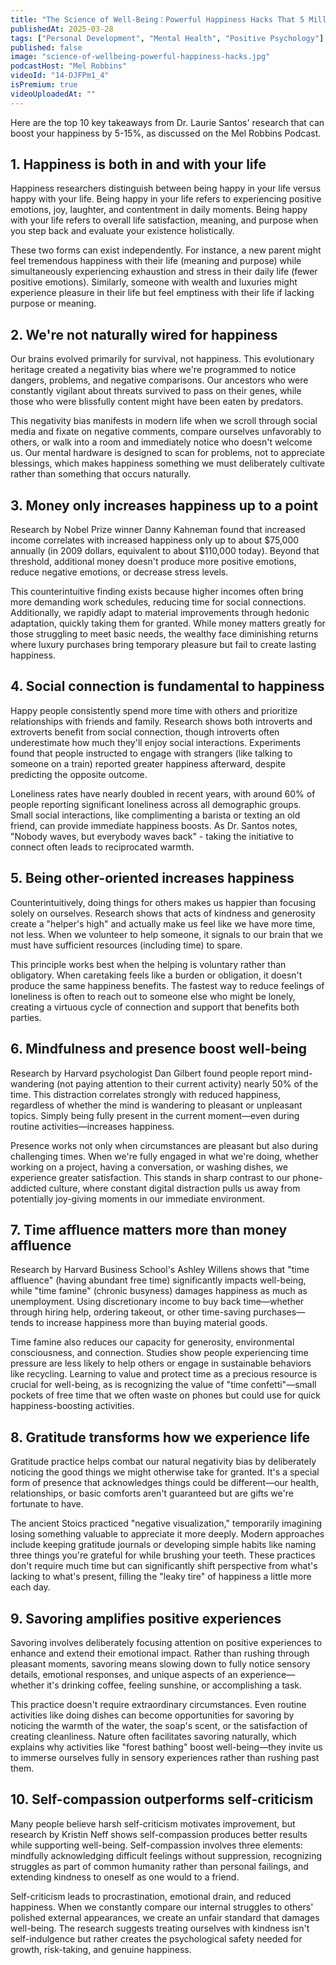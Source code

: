 ```yaml
---
title: "The Science of Well-Being：Powerful Happiness Hacks That 5 Million People Are Using"
publishedAt: 2025-03-28
tags: ["Personal Development", "Mental Health", "Positive Psychology"]
published: false
image: "science-of-wellbeing-powerful-happiness-hacks.jpg"
podcastHost: "Mel Robbins"
videoId: "14-DJFPm1_4"
isPremium: true
videoUploadedAt: ""
---
```



<PodcastSummaryPageLayout frontmatter={frontmatter}>

Here are the top 10 key takeaways from Dr. Laurie Santos' research that can boost your happiness by 5-15%, as discussed on the Mel Robbins Podcast.

## 1. Happiness is both in and with your life

Happiness researchers distinguish between being happy in your life versus happy with your life. Being happy in your life refers to experiencing positive emotions, joy, laughter, and contentment in daily moments. Being happy with your life refers to overall life satisfaction, meaning, and purpose when you step back and evaluate your existence holistically.

These two forms can exist independently. For instance, a new parent might feel tremendous happiness with their life (meaning and purpose) while simultaneously experiencing exhaustion and stress in their daily life (fewer positive emotions). Similarly, someone with wealth and luxuries might experience pleasure in their life but feel emptiness with their life if lacking purpose or meaning.

## 2. We're not naturally wired for happiness

Our brains evolved primarily for survival, not happiness. This evolutionary heritage created a negativity bias where we're programmed to notice dangers, problems, and negative comparisons. Our ancestors who were constantly vigilant about threats survived to pass on their genes, while those who were blissfully content might have been eaten by predators.

This negativity bias manifests in modern life when we scroll through social media and fixate on negative comments, compare ourselves unfavorably to others, or walk into a room and immediately notice who doesn't welcome us. Our mental hardware is designed to scan for problems, not to appreciate blessings, which makes happiness something we must deliberately cultivate rather than something that occurs naturally.

## 3. Money only increases happiness up to a point

Research by Nobel Prize winner Danny Kahneman found that increased income correlates with increased happiness only up to about $75,000 annually (in 2009 dollars, equivalent to about $110,000 today). Beyond that threshold, additional money doesn't produce more positive emotions, reduce negative emotions, or decrease stress levels.

This counterintuitive finding exists because higher incomes often bring more demanding work schedules, reducing time for social connections. Additionally, we rapidly adapt to material improvements through hedonic adaptation, quickly taking them for granted. While money matters greatly for those struggling to meet basic needs, the wealthy face diminishing returns where luxury purchases bring temporary pleasure but fail to create lasting happiness.

## 4. Social connection is fundamental to happiness

Happy people consistently spend more time with others and prioritize relationships with friends and family. Research shows both introverts and extroverts benefit from social connection, though introverts often underestimate how much they'll enjoy social interactions. Experiments found that people instructed to engage with strangers (like talking to someone on a train) reported greater happiness afterward, despite predicting the opposite outcome.

Loneliness rates have nearly doubled in recent years, with around 60% of people reporting significant loneliness across all demographic groups. Small social interactions, like complimenting a barista or texting an old friend, can provide immediate happiness boosts. As Dr. Santos notes, "Nobody waves, but everybody waves back" - taking the initiative to connect often leads to reciprocated warmth.

## 5. Being other-oriented increases happiness

Counterintuitively, doing things for others makes us happier than focusing solely on ourselves. Research shows that acts of kindness and generosity create a "helper's high" and actually make us feel like we have more time, not less. When we volunteer to help someone, it signals to our brain that we must have sufficient resources (including time) to spare.

This principle works best when the helping is voluntary rather than obligatory. When caretaking feels like a burden or obligation, it doesn't produce the same happiness benefits. The fastest way to reduce feelings of loneliness is often to reach out to someone else who might be lonely, creating a virtuous cycle of connection and support that benefits both parties.

## 6. Mindfulness and presence boost well-being

Research by Harvard psychologist Dan Gilbert found people report mind-wandering (not paying attention to their current activity) nearly 50% of the time. This distraction correlates strongly with reduced happiness, regardless of whether the mind is wandering to pleasant or unpleasant topics. Simply being fully present in the current moment—even during routine activities—increases happiness.

Presence works not only when circumstances are pleasant but also during challenging times. When we're fully engaged in what we're doing, whether working on a project, having a conversation, or washing dishes, we experience greater satisfaction. This stands in sharp contrast to our phone-addicted culture, where constant digital distraction pulls us away from potentially joy-giving moments in our immediate environment.

## 7. Time affluence matters more than money affluence

Research by Harvard Business School's Ashley Willens shows that "time affluence" (having abundant free time) significantly impacts well-being, while "time famine" (chronic busyness) damages happiness as much as unemployment. Using discretionary income to buy back time—whether through hiring help, ordering takeout, or other time-saving purchases—tends to increase happiness more than buying material goods.

Time famine also reduces our capacity for generosity, environmental consciousness, and connection. Studies show people experiencing time pressure are less likely to help others or engage in sustainable behaviors like recycling. Learning to value and protect time as a precious resource is crucial for well-being, as is recognizing the value of "time confetti"—small pockets of free time that we often waste on phones but could use for quick happiness-boosting activities.

## 8. Gratitude transforms how we experience life

Gratitude practice helps combat our natural negativity bias by deliberately noticing the good things we might otherwise take for granted. It's a special form of presence that acknowledges things could be different—our health, relationships, or basic comforts aren't guaranteed but are gifts we're fortunate to have.

The ancient Stoics practiced "negative visualization," temporarily imagining losing something valuable to appreciate it more deeply. Modern approaches include keeping gratitude journals or developing simple habits like naming three things you're grateful for while brushing your teeth. These practices don't require much time but can significantly shift perspective from what's lacking to what's present, filling the "leaky tire" of happiness a little more each day.

## 9. Savoring amplifies positive experiences

Savoring involves deliberately focusing attention on positive experiences to enhance and extend their emotional impact. Rather than rushing through pleasant moments, savoring means slowing down to fully notice sensory details, emotional responses, and unique aspects of an experience—whether it's drinking coffee, feeling sunshine, or accomplishing a task.

This practice doesn't require extraordinary circumstances. Even routine activities like doing dishes can become opportunities for savoring by noticing the warmth of the water, the soap's scent, or the satisfaction of creating cleanliness. Nature often facilitates savoring naturally, which explains why activities like "forest bathing" boost well-being—they invite us to immerse ourselves fully in sensory experiences rather than rushing past them.

## 10. Self-compassion outperforms self-criticism

Many people believe harsh self-criticism motivates improvement, but research by Kristin Neff shows self-compassion produces better results while supporting well-being. Self-compassion involves three elements: mindfully acknowledging difficult feelings without suppression, recognizing struggles as part of common humanity rather than personal failings, and extending kindness to oneself as one would to a friend.

Self-criticism leads to procrastination, emotional drain, and reduced happiness. When we constantly compare our internal struggles to others' polished external appearances, we create an unfair standard that damages well-being. The research suggests treating ourselves with kindness isn't self-indulgence but rather creates the psychological safety needed for growth, risk-taking, and genuine happiness.

</PodcastSummaryPageLayout>
